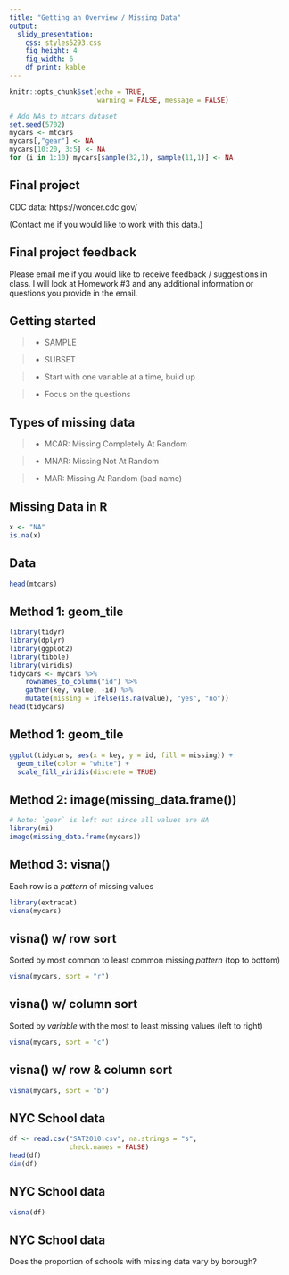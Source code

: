 ```yaml
---
title: "Getting an Overview / Missing Data"
output: 
  slidy_presentation:
    css: styles5293.css
    fig_height: 4
    fig_width: 6
    df_print: kable
---
```


```r
knitr::opts_chunk$set(echo = TRUE, 
                      warning = FALSE, message = FALSE)
```


```r
# Add NAs to mtcars dataset
set.seed(5702)
mycars <- mtcars
mycars[,"gear"] <- NA
mycars[10:20, 3:5] <- NA
for (i in 1:10) mycars[sample(32,1), sample(11,1)] <- NA
```

## Final project

CDC data: https://wonder.cdc.gov/

(Contact me if you would like to work with this data.)

## Final project feedback

Please email me if you would like to receive feedback / suggestions in class.  I will look at Homework #3 and any additional information or questions you provide in the email.




## Getting started

> - SAMPLE

> - SUBSET

> - Start with one variable at a time, build up

> - Focus on the questions

## Types of missing data

> - MCAR: Missing Completely At Random

> - MNAR: Missing Not At Random

> - MAR: Missing At Random (bad name)

## Missing Data in R
```r
x <- "NA"
is.na(x)
```


## Data
```r
head(mtcars)
```


## Method 1: geom_tile
```r
library(tidyr)
library(dplyr)
library(ggplot2)
library(tibble)
library(viridis)
tidycars <- mycars %>% 
    rownames_to_column("id") %>% 
    gather(key, value, -id) %>% 
    mutate(missing = ifelse(is.na(value), "yes", "no"))
head(tidycars)
```

## Method 1: geom_tile
```r
ggplot(tidycars, aes(x = key, y = id, fill = missing)) +
  geom_tile(color = "white") + 
  scale_fill_viridis(discrete = TRUE)
```


## Method 2: image(missing_data.frame())
```r
# Note: `gear` is left out since all values are NA
library(mi)
image(missing_data.frame(mycars))
```


## Method 3: visna()

Each row is a *pattern* of missing values
```r
library(extracat)
visna(mycars)
```

## visna() w/ row sort

Sorted by most common to least common missing *pattern* (top to bottom)

```r
visna(mycars, sort = "r")
```

## visna() w/ column sort

Sorted by *variable* with the most to least missing values (left to right)

```r
visna(mycars, sort = "c")
```

## visna() w/ row & column sort


```r
visna(mycars, sort = "b")
```


## NYC School data
```r
df <- read.csv("SAT2010.csv", na.strings = "s",
               check.names = FALSE)
head(df)
dim(df)
```


## NYC School data
```r
visna(df)
```

## NYC School data

Does the proportion of schools with missing data vary by borough?
